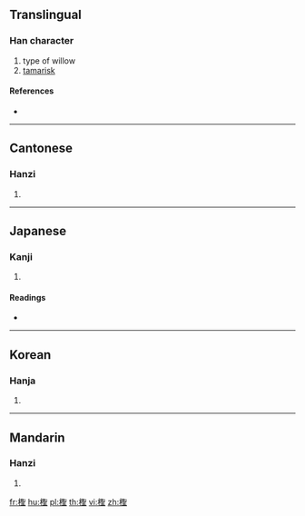 {{also|柽}}
==Translingual==

===Han character===
{{Han char|rn=75|rad=木|as=13|sn=17|four=46914|canj=DSRG}}

# type of willow
# [[tamarisk]]

====References====
* {{Han ref|kx=0556.180|dkj=15650|dj=0945.340|hdz=21299.030|uh=6A89|ud=27273|bh=ECF7|bd=60663}}

----

==Cantonese==

===Hanzi===
{{yue-hanzi|jyut=|y=ching1|sim=柽}}

# {{defn|lang=yue|sort=木13}}

----

==Japanese==

===Kanji===
{{ja-kanji|grade=|rs=木13}}

# {{defn|lang=ja|sort=木13}}

====Readings====
* {{ja-readings|on=[[てい]] (tei), [[ちょう]] (chō)|kun=[[かわらやなぎ]] (kawarayanagi)}}

----

==Korean==

===Hanja===
{{ko-hanja|hangeul=정|eumhun=|rv=jeong|mr=chŏng|y=ceng}}

# {{defn|lang=ko|sort=木13}}

----

==Mandarin==

===Hanzi===
{{cmn-hanzi|sim=柽|pin=[[chēng]] ([[cheng1]])|wg=ch'eng<sup>1</sup>}}

# {{defn|lang=cmn|sort=木13}}

[[fr:檉]]
[[hu:檉]]
[[pl:檉]]
[[th:檉]]
[[vi:檉]]
[[zh:檉]]